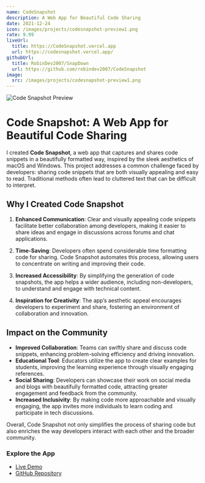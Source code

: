```yaml
---
name: CodeSnapshot
description: A Web App for Beautiful Code Sharing
date: 2021-12-24
icon: /images/projects/codesnapshot-preview1.png
rate: 9.99
liveUrl:
  title: https://CodeSnapshot.vercel.app
  url: https://codesnapshot.vercel.app/
githubUrl:
  title: RobinDev2007/SnapDown
  url: https://github.com/robindev2007/CodeSnapshot
image:
  src: /images/projects/codesnapshot-preview1.png
---
```


![Code Snapshot Preview](/images/projects/codesnapshot-preview1.png)

# Code Snapshot: A Web App for Beautiful Code Sharing

I created **Code Snapshot**, a web app that captures and shares code snippets in a beautifully formatted way, inspired by the sleek aesthetics of macOS and Windows. This project addresses a common challenge faced by developers: sharing code snippets that are both visually appealing and easy to read. Traditional methods often lead to cluttered text that can be difficult to interpret.

## Why I Created Code Snapshot

1. **Enhanced Communication**: Clear and visually appealing code snippets facilitate better collaboration among developers, making it easier to share ideas and engage in discussions across forums and chat applications.

2. **Time-Saving**: Developers often spend considerable time formatting code for sharing. Code Snapshot automates this process, allowing users to concentrate on writing and improving their code.

3. **Increased Accessibility**: By simplifying the generation of code snapshots, the app helps a wider audience, including non-developers, to understand and engage with technical content.

4. **Inspiration for Creativity**: The app’s aesthetic appeal encourages developers to experiment and share, fostering an environment of collaboration and innovation.

## Impact on the Community

- **Improved Collaboration**: Teams can swiftly share and discuss code snippets, enhancing problem-solving efficiency and driving innovation.
- **Educational Tool**: Educators utilize the app to create clear examples for students, improving the learning experience through visually engaging references.
- **Social Sharing**: Developers can showcase their work on social media and blogs with beautifully formatted code, attracting greater engagement and feedback from the community.
- **Increased Inclusivity**: By making code more approachable and visually engaging, the app invites more individuals to learn coding and participate in tech discussions.

Overall, Code Snapshot not only simplifies the process of sharing code but also enriches the way developers interact with each other and the broader community.

### Explore the App

- [Live Demo](https://2rsconverter.vercel.app)
- [GitHub Repository](https://github.com/robindev2007/2rs-file-converter)
